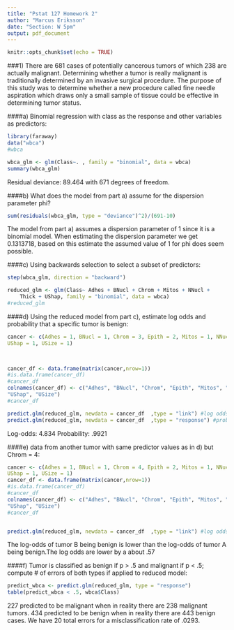 ---
title: "Pstat 127 Homework 2"
author: "Marcus Eriksson"
date: "Section: W 5pm"
output: pdf_document
---

```{r setup, include=FALSE}
knitr::opts_chunk$set(echo = TRUE)
```



###1) There are 681 cases of potentially cancerous tumors of which 238 are actually malignant. Determining whether a tumor is really malignant is traditionally determined by an invasive surgical procedure. The purpose of this study was to determine whether a new procedure called fine needle aspiration which draws only a small sample of tissue could be effective in determining tumor status.

####a) Binomial regression with class as the response and other variables as predictors:

```{r}
library(faraway)
data("wbca")
#wbca

wbca_glm <- glm(Class~. , family = "binomial", data = wbca)
summary(wbca_glm)
```

Residual deviance: 89.464 with 671 degrees of freedom.

####b) What does the model from part a) assume for the dispersion parameter phi?


```{r}
sum(residuals(wbca_glm, type = "deviance")^2)/(691-10)
```

The model from part a) assumes a dispersion parameter of 1 since it is a binomial model. When estimating the dispersion parameter we get 0.1313718, based on this estimate the assumed value of 1 for phi does seem possible.


####c) Using backwards selection to select a subset of predictors:

```{r}
step(wbca_glm, direction = "backward")

reduced_glm <- glm(Class~ Adhes + BNucl + Chrom + Mitos + NNucl + 
    Thick + UShap, family = "binomial", data = wbca)
#reduced_glm
```

####d) Using the reduced model from part c), estimate log odds and probability that a specific tumor is benign:


```{r}

cancer <- c(Adhes = 1, BNucl = 1, Chrom = 3, Epith = 2, Mitos = 1, NNucl = 1, Thick = 4,
UShap = 1, USize = 1)


                 
cancer_df <- data.frame(matrix(cancer,nrow=1))
#is.data.frame(cancer_df)
#cancer_df
colnames(cancer_df) <- c("Adhes", "BNucl", "Chrom", "Epith", "Mitos", "NNucl", "Thick",
"UShap", "USize")
#cancer_df

predict.glm(reduced_glm, newdata = cancer_df  ,type = "link") #log odds
predict.glm(reduced_glm, newdata = cancer_df  ,type = "response") #probability
```

Log-odds: 4.834
Probability: .9921

####e) data from another tumor with same predictor values as in d) but Chrom = 4:


```{r}
cancer <- c(Adhes = 1, BNucl = 1, Chrom = 4, Epith = 2, Mitos = 1, NNucl = 1, Thick = 4,
UShap = 1, USize = 1)
cancer_df <- data.frame(matrix(cancer,nrow=1))
#is.data.frame(cancer_df)
#cancer_df
colnames(cancer_df) <- c("Adhes", "BNucl", "Chrom", "Epith", "Mitos", "NNucl", "Thick",
"UShap", "USize")
#cancer_df


predict.glm(reduced_glm, newdata = cancer_df  ,type = "link") #log odds
```
The log-odds of tumor B being benign is lower than the log-odds of tumor A being benign.The log odds are lower by a about .57


####f) Tumor is classified as benign if p > .5 and malignant if p < .5; compute # of errors of both types if applied to reduced model:


```{r}
predict_wbca <- predict.glm(reduced_glm, type = "response")
table(predict_wbca < .5, wbca$Class)
```

227 predicted to be malignant when in reality there are 238 malignant tumors.
434 predicted to be benign when in reality there are 443 benign cases. 
We have 20 total errors for a misclassification rate of .0293.










